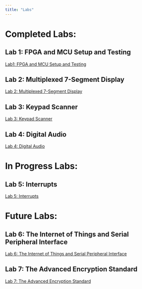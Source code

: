 ```yaml
---
title: "Labs"
---
```


# Completed Labs:

## Lab 1: FPGA and MCU Setup and Testing

[Lab1: FPGA and MCU Setup and Testing](labs/lab1/lab1.qmd)

## Lab 2:  Multiplexed 7-Segment Display

[Lab 2: Multiplexed 7-Segment Display](labs/lab2/lab2.qmd)

## Lab 3: Keypad Scanner

[Lab 3: Keypad Scanner](labs/lab3/lab3.qmd)

## Lab 4: Digital Audio

[Lab 4: Digital Audio](labs/lab4/lab4.qmd)

# In Progress Labs:

## Lab 5: Interrupts

[Lab 5: Interrupts](labs/lab5/lab5.qmd)

# Future Labs:

## Lab 6: The Internet of Things and Serial Peripheral Interface

[Lab 6: The Internet of Things and Serial Peripheral Interface](labs/lab6/lab6.qmd)

## Lab 7: The Advanced Encryption Standard

[Lab 7: The Advanced Encryption Standard](labs/lab7/lab7.qmd)